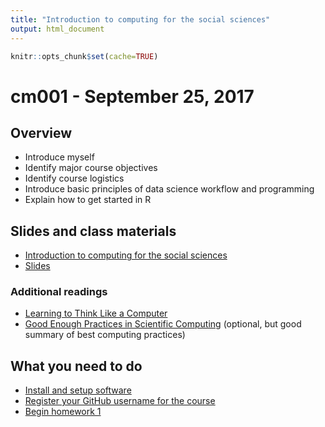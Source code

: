 ```yaml
---
title: "Introduction to computing for the social sciences"
output: html_document
---
```


```r
knitr::opts_chunk$set(cache=TRUE)
```

# cm001 - September 25, 2017

## Overview

* Introduce myself
* Identify major course objectives
* Identify course logistics
* Introduce basic principles of data science workflow and programming
* Explain how to get started in R

## Slides and class materials

* [Introduction to computing for the social sciences](block001_intro.html)
* [Slides](extras/cm001_slides.html)

### Additional readings

* [Learning to Think Like a Computer](https://www.nytimes.com/2017/04/04/education/edlife/teaching-students-computer-code.html?_r=0)
* [Good Enough Practices in Scientific Computing](http://arxiv.org/abs/1609.00037) (optional, but good summary of best computing practices)

## What you need to do

* [Install and setup software](setup00.html)
* [Register your GitHub username for the course](https://goo.gl/forms/GXNff5I5mG6pUppE2)
* [Begin homework 1](hw01_edit-README.html)

